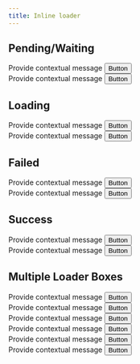```yaml
---
title: Inline loader
---
```


## Pending/Waiting

<Preview center>
    <only-preview>
        <div class="box u-flex u-cross-center u-gap-16" style="--box-border-radius:var(--border-radius-xsmall); --p-box-padding:1rem 1.5rem;">
            <span class="icon-clock u-color-text-offline" aria-hidden="true"></span>
            <span class="u-trim u-stretch">Provide contextual message</span>
            <button class="button is-secondary">
                <span class="text">Button</span>
            </button>
        </div>
    </only-preview>
    <only-html>
        <div class="box u-flex u-cross-center u-gap-16" style="--p-box-padding:1rem 1.5rem;">
            <span class="icon-clock u-color-text-offline" aria-hidden="true"></span>
            <span class="u-trim u-stretch">Provide contextual message</span>
            <button class="button is-secondary">
                <span class="text">Button</span>
            </button>
        </div>
    </only-html>
</Preview>

## Loading

<Preview center>
    <only-preview>
        <div class="box u-flex u-cross-center u-gap-16" style="--box-border-radius:var(--border-radius-xsmall); --p-box-padding:1rem 1.5rem;">
            <div class="loader is-small is-transparent"></div>
            <span class="u-trim u-stretch">Provide contextual message</span>
            <button class="button is-secondary">
                <span class="text">Button</span>
            </button>
        </div>
    </only-preview>
    <only-html>
        <div class="box u-flex u-cross-center u-gap-16" style="--p-box-padding:1rem 1.5rem;">
            <div class="loader" style="--loader-size:1rem; --loader-border-size:0.09375rem"></div>
            <span class="u-trim u-stretch">Provide contextual message</span>
            <button class="button is-secondary">
                <span class="text">Button</span>
            </button>
        </div>
    </only-html>
</Preview>

## Failed

<Preview center>
    <only-preview>
        <div class="box u-flex u-cross-center u-gap-16" style="--box-border-radius:var(--border-radius-xsmall); --p-box-padding:1rem 1.5rem;">
            <span class="icon-exclamation-circle u-color-text-danger" aria-hidden="true"></span>
            <span class="u-trim u-stretch">Provide contextual message</span>
            <button class="button is-secondary">
                <span class="text">Button</span>
            </button>
        </div>
    </only-preview>
    <only-html>
        <div class="box u-flex u-cross-center u-gap-16" style="--p-box-padding:1rem 1.5rem;">
            <span class="icon-exclamation-circle u-color-text-danger" aria-hidden="true"></span>
            <span class="u-trim u-stretch">Provide contextual message</span>
            <button class="button is-secondary">
                <span class="text">Button</span>
            </button>
        </div>
    </only-html>
</Preview>

## Success

<Preview center>
    <only-preview>
        <div class="box u-flex u-cross-center u-gap-16" style="--box-border-radius:var(--border-radius-xsmall); --p-box-padding:1rem 1.5rem;">
            <span class="icon-check-circle u-color-text-success" aria-hidden="true"></span>
            <span class="u-trim u-stretch">Provide contextual message</span>
            <button class="button is-secondary">
                <span class="text">Button</span>
            </button>
        </div>
    </only-preview>
    <only-html>
        <div class="box u-flex u-cross-center u-gap-16" style="--p-box-padding:1rem 1.5rem;">
            <span class="icon-check-circle u-color-text-success" aria-hidden="true"></span>
            <span class="u-trim u-stretch">Provide contextual message</span>
            <button class="button is-secondary">
                <span class="text">Button</span>
            </button>
        </div>
    </only-html>
</Preview>

## Multiple Loader Boxes

<Preview center>
    <only-preview>
        <div class="boxes-wrapper" style="--box-border-radius:var(--border-radius-xsmall);">
            <div class="box u-flex u-cross-center u-gap-16" style="--p-box-padding:1rem 1.5rem;">
                <span class="icon-clock u-color-text-offline" aria-hidden="true"></span>
                <span class="u-trim u-stretch">Provide contextual message</span>
                <button class="button is-secondary">
                    <span class="text">Button</span>
                </button>
            </div>
            <div class="box u-flex u-cross-center u-gap-16" style="--p-box-padding:1rem 1.5rem;">
                <div class="loader" style="--loader-size:1rem; --loader-border-size:0.09375rem"></div>
                <span class="u-trim u-stretch">Provide contextual message</span>
                <button class="button is-secondary">
                    <span class="text">Button</span>
                </button>
            </div>
            <div class="box u-flex u-cross-center u-gap-16" style="--p-box-padding:1rem 1.5rem;">
                <span class="icon-check-circle u-color-text-success" aria-hidden="true"></span>
                <span class="u-trim u-stretch">Provide contextual message</span>
                <button class="button is-secondary">
                    <span class="text">Button</span>
                </button>
            </div>
        </div>
    </only-preview>
    <only-html>
        <div class="boxes-wrapper">
            <div class="box u-flex u-cross-center u-gap-16" style="--p-box-padding:1rem 1.5rem;">
                <span class="icon-clock u-color-text-offline" aria-hidden="true"></span>
                <span class="u-trim u-stretch">Provide contextual message</span>
                <button class="button is-secondary">
                    <span class="text">Button</span>
                </button>
            </div>
            <div class="box u-flex u-cross-center u-gap-16" style="--p-box-padding:1rem 1.5rem;">
                <div class="loader" style="--loader-size:1rem; --loader-border-size:0.09375rem"></div>
                <span class="u-trim u-stretch">Provide contextual message</span>
                <button class="button is-secondary">
                    <span class="text">Button</span>
                </button>
            </div>
            <div class="box u-flex u-cross-center u-gap-16" style="--p-box-padding:1rem 1.5rem;">
                <span class="icon-check-circle u-color-text-success" aria-hidden="true"></span>
                <span class="u-trim u-stretch">Provide contextual message</span>
                <button class="button is-secondary">
                    <span class="text">Button</span>
                </button>
            </div>
        </div>
    </only-html>
</Preview>